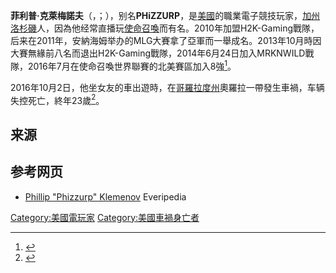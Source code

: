 {{NoteTA
| G1 = Games
}}

'''菲利普·克萊梅諾夫'''（{{Lang-en|Phillip Klemenov}}，{{Lang-ru|Филипп Клеменов}}；{{bd|1993年|8月14日|2016年|10月2日}}），别名'''PHiZZURP'''，是[[美国|美國]]的職業電子競技玩家，[[加利福尼亚州|加州]][[洛杉矶|洛杉磯]]人，因為他经常直播玩[[使命召喚|使命召喚]]而有名。2010年加盟H2K-Gaming戰隊，后来在2011年，安納海姆举办的MLG大賽拿了亞軍而一舉成名。2013年10月時因大賽無緣前八名而退出H2K-Gaming戰隊，2014年6月24日加入MRKNWILD戰隊，2016年7月在使命召喚世界聯賽的北美賽區加入8強<ref>{{Cite news|url=https://life.ru/t/%D0%BD%D0%BE%D0%B2%D0%BE%D1%81%D1%82%D0%B8/911455/v_ssha_poghib_v_dtp_profiessionalnyi_ighrok_call_of_duty_filipp_phizzurp_kliemienov|title=В США погиб в ДТП профессиональный игрок Call of Duty Филипп Phizzurp Клеменов|date=2016-10-03|work=L!FE}}</ref>。<span></span>

2016年10月2日，他坐女友的車出遊時，在[[科羅拉多州|哥羅拉度州]]奧羅拉一帶發生車禍，车辆失控死亡，終年23歲<ref>{{Cite news|url=http://www.polygon.com/2016/10/3/13147302/phillip-klemenov-phizzurp-killed-dies-car-accident-crash|title=Pro Call of Duty player Phillip Klemenov killed in car wreck|date=2016-10-03|work=Polygon}}</ref>。

== 来源 ==
{{Reflist}}

== 参考网页 ==
* [https://www.everipedia.com/phillip-phizzurp-klemenov/ Phillip "Phizzurp" Klemenov] Everipedia

{{DEFAULTSORT:Klemenov, Phillip}}
[[Category:美國電玩家|Category:美國電玩家]]
[[Category:美國車禍身亡者|Category:美國車禍身亡者]]

{{Videogame-bio-stub}}